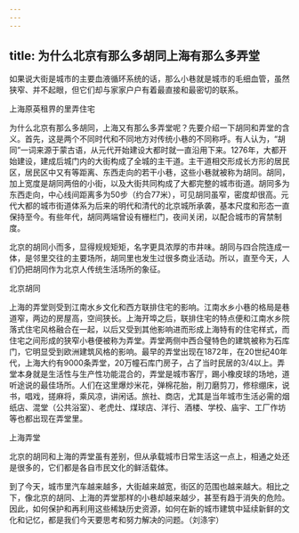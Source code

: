 ```yaml
---
---
---
```

title: 为什么北京有那么多胡同上海有那么多弄堂
---




如果说大街是城市的主要血液循环系统的话，那么小巷就是城市的毛细血管，虽然狭窄、并不起眼，但它们却与家家户户有着最直接和最密切的联系。

上海原英租界的里弄住宅



为什么北京有那么多胡同，上海又有那么多弄堂呢？先要介绍一下胡同和弄堂的含义。首先，这是两个不同时代和不同地方对传统小巷的不同称呼。有人认为，“胡同”一词来源于蒙古语，从元代开始建设大都时就一直沿用下来。1276年，大都开始建设，建成后城门内的大街构成了全城的主干道。主干道相交形成长方形的居民区，居民区中又有等距离、东西走向的若干小巷，这些小巷就被称为胡同。胡同，加上宽度是胡同两倍的小街，以及大街共同构成了大都完整的城市街道。胡同多为东西走向，中心线间距离多为50步（约合77米），可见胡同虽窄，密度却很高。元代大都的城市街道体系为后来的明代和清代的北京城所承袭，基本尺度和形态一直保持至今。有些年代，胡同两端曾设有栅栏门，夜间关闭，以配合城市的宵禁制度。

北京的胡同小而多，显得规规矩矩，名字更具浓厚的市井味。胡同与四合院连成一体，是邻里交往的主要场所，胡同里也发生过很多商业活动。所以，直至今天，人们仍把胡同作为北京人传统生活场所的象征。

北京胡同



上海的弄堂则受到江南水乡文化和西方联排住宅的影响。江南水乡小巷的格局是巷道窄，两边的房屋高，空间狭长。上海开埠之后，联排住宅的特点便和江南水乡院落式住宅风格融合在一起，以后又受到其他影响进而形成上海特有的住宅样式，而住宅之间形成的狭窄小巷便被称为弄堂。弄堂两侧中西合璧特色的建筑被称为石库门，它明显受到欧洲建筑风格的影响。最早的弄堂出现在1872年，在20世纪40年代，上海大约有9000条弄堂，20万幢石库门房子，占了当时民居的3/4以上。弄堂本身就是生活性与生产性功能混合的，弄堂是城市客厅，踢小橡皮球的场地，道听途说的最佳场所。人们在这里爆炒米花，弹棉花胎，削刀磨剪刀，修棕绷床，说书，唱戏，搓麻将，乘风凉，讲闲话。旅社、商店，尤其是当年城市生活必需的烟纸店、混堂（公共浴室）、老虎灶、煤球店、洋行、酒楼、学校、庙宇、工厂作坊等也都出现在弄堂里。

上海弄堂



北京的胡同和上海的弄堂虽有差别，但从承载城市日常生活这一点上，相通之处还是很多的，它们都是各自市民文化的鲜活载体。

到了今天，城市里汽车越来越多，大街越来越宽，街区的范围也越来越大。相比之下，像北京的胡同、上海的弄堂那样的小巷却越来越少，甚至有趋于消失的危险。因此，如何保护和再利用这些稀缺历史资源，如何在新的城市建筑中延续新鲜的文化和记忆，都是我们今天要思考和努力解决的问题。（刘涤宇）